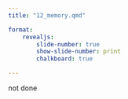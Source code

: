 ```yaml
---
title: "12_memory.qmd"

format:
    revealjs:
        slide-number: true
        show-slide-number: print
        chalkboard: true

---
```


:::{.callout-warning}
not done
:::